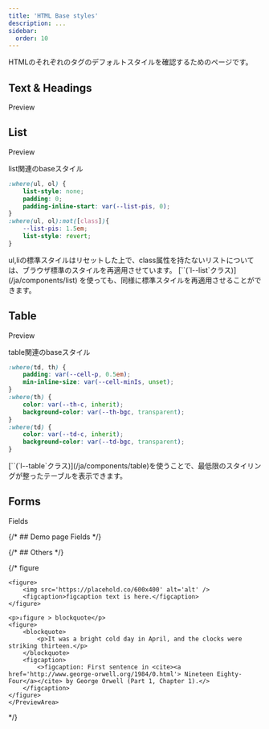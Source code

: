 ```yaml
---
title: 'HTML Base styles'
description: ...
sidebar:
  order: 10
---
```



HTMLのそれぞれのタグのデフォルトスタイルを確認するためのページです。


## Text & Headings
<Preview>
	<PreviewTitle>Preview</PreviewTitle>
	<PreviewArea p='30' isFlow='s'>
		<RawHTML type='texts' />
	</PreviewArea>
</Preview>


## List
<Preview>
	<PreviewTitle>Preview</PreviewTitle>
	<PreviewArea p='30' isFlow='s'>
		<RawHTML type='list' />
	</PreviewArea>
</Preview>

<PreviewTitle>list関連のbaseスタイル</PreviewTitle>
```css
:where(ul, ol) {
	list-style: none;
	padding: 0;
	padding-inline-start: var(--list-pis, 0);
}
:where(ul, ol):not([class]){
	--list-pis: 1.5em;
	list-style: revert;
}
```

<Reference>
ul,liの標準スタイルはリセットした上で、class属性を持たないリストについては、ブラウザ標準のスタイルを再適用させています。  
[`<List>`(`l--list`クラス)](/ja/components/list) を使っても、同様に標準スタイルを再適用させることができます。
</Reference>

## Table

<Preview>
	<PreviewTitle>Preview</PreviewTitle>
	<PreviewArea p='30' isFlow='s'>
		<RawHTML type='table' />
	</PreviewArea>
</Preview>

<PreviewTitle>table関連のbaseスタイル</PreviewTitle>
```css
:where(td, th) {
	padding: var(--cell-p, 0.5em);
	min-inline-size: var(--cell-minIs, unset);
}
:where(th) {
	color: var(--th-c, inherit);
	background-color: var(--th-bgc, transparent);
}
:where(td) {
	color: var(--td-c, inherit);
	background-color: var(--td-bgc, transparent);
}
```

<Reference>
[`<Table>`(`l--table`クラス)](/ja/components/table)を使うことで、最低限のスタイリングが整ったテーブルを表示できます。
</Reference>



## Forms

<Preview>
	<PreviewTitle>Fields</PreviewTitle>
	<PreviewArea p='30' isFlow='s'>
		<RawHTML type='forms' />
	</PreviewArea>
</Preview>



{/* ## Demo page
<PreviewTitle>Fields</PreviewTitle>
<PreviewArea p='30' isFlow='s'>
	<PreviewFrame isInline url='/demo/html' />
</PreviewArea> */}


{/* ## Others */}

{/* <Preview>
	<PreviewTitle>figure</PreviewTitle>
	<PreviewArea p='30' isFlow='s'>

	<figure>
		<img src='https://placehold.co/600x400' alt='alt' />
		<figcaption>figcaption text is here.</figcaption>
	</figure>

	<p>↓figure > blockquote</p>
	<figure>
		<blockquote>
			<p>It was a bright cold day in April, and the clocks were striking thirteen.</p>
		</blockquote>
		<figcaption>
			<>figcaption: First sentence in <cite><a href='http://www.george-orwell.org/1984/0.html'> Nineteen Eighty-Four</a></cite> by George Orwell (Part 1, Chapter 1).</>
		</figcaption>
	</figure>
	</PreviewArea>
</Preview> */}
